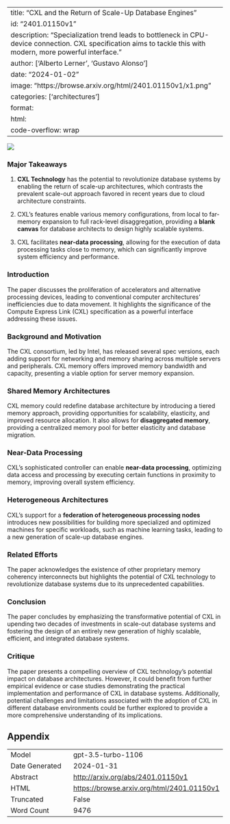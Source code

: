 
---
title: "CXL and the Return of Scale-Up Database Engines"
id: "2401.01150v1"
description: "Specialization trend leads to bottleneck in CPU-device connection. CXL specification aims to tackle this with modern, more powerful interface."
author: ['Alberto Lerner', 'Gustavo Alonso']
date: "2024-01-02"
image: "https://browse.arxiv.org/html/2401.01150v1/x1.png"
categories: ['architectures']
format:
  html:
    code-overflow: wrap
---

![](https://browse.arxiv.org/html/2401.01150v1/x1.png)

### Major Takeaways

1. **CXL Technology** has the potential to revolutionize database systems by enabling the return of scale-up architectures, which contrasts the prevalent scale-out approach favored in recent years due to cloud architecture constraints.
  
2. CXL's features enable various memory configurations, from local to far-memory expansion to full rack-level disaggregation, providing a **blank canvas** for database architects to design highly scalable systems.
  
3. CXL facilitates **near-data processing**, allowing for the execution of data processing tasks close to memory, which can significantly improve system efficiency and performance.

### Introduction
The paper discusses the proliferation of accelerators and alternative processing devices, leading to conventional computer architectures' inefficiencies due to data movement. It highlights the significance of the Compute Express Link (CXL) specification as a powerful interface addressing these issues.

### Background and Motivation
The CXL consortium, led by Intel, has released several spec versions, each adding support for networking and memory sharing across multiple servers and peripherals. CXL memory offers improved memory bandwidth and capacity, presenting a viable option for server memory expansion.

### Shared Memory Architectures
CXL memory could redefine database architecture by introducing a tiered memory approach, providing opportunities for scalability, elasticity, and improved resource allocation. It also allows for **disaggregated memory**, providing a centralized memory pool for better elasticity and database migration.

### Near-Data Processing
CXL's sophisticated controller can enable **near-data processing**, optimizing data access and processing by executing certain functions in proximity to memory, improving overall system efficiency.

### Heterogeneous Architectures
CXL's support for a **federation of heterogeneous processing nodes** introduces new possibilities for building more specialized and optimized machines for specific workloads, such as machine learning tasks, leading to a new generation of scale-up database engines.

### Related Efforts
The paper acknowledges the existence of other proprietary memory coherency interconnects but highlights the potential of CXL technology to revolutionize database systems due to its unprecedented capabilities.

### Conclusion
The paper concludes by emphasizing the transformative potential of CXL in upending two decades of investments in scale-out database systems and fostering the design of an entirely new generation of highly scalable, efficient, and integrated database systems.

### Critique
The paper presents a compelling overview of CXL technology's potential impact on database architectures. However, it could benefit from further empirical evidence or case studies demonstrating the practical implementation and performance of CXL in database systems. Additionally, potential challenges and limitations associated with the adoption of CXL in different database environments could be further explored to provide a more comprehensive understanding of its implications.

## Appendix

|          |          |
|----------|----------|
| Model     | gpt-3.5-turbo-1106       |
| Date Generated     | 2024-01-31       |
| Abstract | [http://arxiv.org/abs/2401.01150v1](http://arxiv.org/abs/2401.01150v1)        |
| HTML     | [https://browse.arxiv.org/html/2401.01150v1](https://browse.arxiv.org/html/2401.01150v1)       |
| Truncated       | False       |
| Word Count       | 9476       |